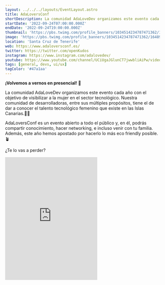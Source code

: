 ```yaml
---
layout: ../../../layouts/EventLayout.astro
title: AdaLoversConf
shortDescription: La comunidad AdaLoveDev organizamos este evento cada año con el objetivo de visibilizar a la mujer en el sector tecnológico.
startDate: '2022-09-24T07:00:00.000Z'
endDate: '2022-09-24T19:00:00.000Z'
thumbnail: 'https://pbs.twimg.com/profile_banners/1034514234787471362/1648921589/600x200'
image: 'https://pbs.twimg.com/profile_banners/1034514234787471362/1648921589/600x200'
location: 'Santa Cruz de Tenerife'
web: https://www.adaloversconf.es/
twitter: https://twitter.com/openKudos
instagram: https://www.instagram.com/adalovedev/
youtube: https://www.youtube.com/channel/UCiUgaJGlunCT7jwwbliAiPw/videos
tags: [general, devs, ui/ux]
tagColor: '#47a1aa'
---
```


**¡Volvemos a vernos en presencial!** 🙌

La comunidad AdaLoveDev organizamos este evento cada año con el objetivo de visibilizar a la mujer en el sector tecnológico. Nuestra comunidad de desarrolladoras, entre sus múltiples propósitos, tiene el de dar a conocer el talento tecnológico femenino que existe en las Islas Canarias.👩‍💻

AdaLoversConf es un evento abierto a todo el público y, en él, podrás compartir conocimiento, hacer networking, e incluso venir con tu familia. Además, este año hemos apostado por hacerlo lo más eco friendly posible.🪴

¿Te lo vas a perder?

<iframe className="w-full mt-4" height="400px" allow="picture-in-picture" allowfullscreen="" frameborder="0" src="https://youtube.com/embed/Fz2RdjA8-Uc" title="AdaLoversConf22"></iframe>
